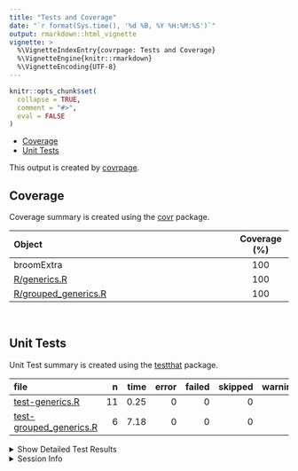 ```yaml
---
title: "Tests and Coverage"
date: "`r format(Sys.time(), '%d %B, %Y %H:%M:%S')`"
output: rmarkdown::html_vignette
vignette: >
  %\VignetteIndexEntry{covrpage: Tests and Coverage}
  %\VignetteEngine{knitr::rmarkdown}
  %\VignetteEncoding{UTF-8}
---
```

  
```r
knitr::opts_chunk$set(
  collapse = TRUE,
  comment = "#>",
  eval = FALSE
)
```

<!--- Placeholder for tests/README.md Do Not Edit--->
  - [Coverage](#coverage)
  - [Unit Tests](#unit-tests)

This output is created by
[covrpage](https://github.com/metrumresearchgroup/covrpage).

## Coverage

Coverage summary is created using the
[covr](https://github.com/r-lib/covr) package.

| Object                                           | Coverage (%) |
| :----------------------------------------------- | :----------: |
| broomExtra                                       |     100      |
| [R/generics.R](https://github.com/IndrajeetPatil/broomExtra/tree/master/R/generics.R)                  |     100      |
| [R/grouped\_generics.R](https://github.com/IndrajeetPatil/broomExtra/tree/master/R/grouped_generics.R) |     100      |

<br>

## Unit Tests

Unit Test summary is created using the
[testthat](https://github.com/r-lib/testthat) package.

| file                                                         |  n | time | error | failed | skipped | warning |
| :----------------------------------------------------------- | -: | ---: | ----: | -----: | ------: | ------: |
| [test-generics.R](https://github.com/IndrajeetPatil/broomExtra/tree/master/tests/testthat/test-generics.R)                  | 11 | 0.25 |     0 |      0 |       0 |       0 |
| [test-grouped\_generics.R](https://github.com/IndrajeetPatil/broomExtra/tree/master/tests/testthat/test-grouped_generics.R) |  6 | 7.18 |     0 |      0 |       0 |       0 |

<details closed>

<summary> Show Detailed Test Results </summary>

| file                                                             | context                 |           test            | status | n | time |
| :--------------------------------------------------------------- | :---------------------- | :-----------------------: | :----- | -: | ---: |
| [test-generics.R](https://github.com/IndrajeetPatil/broomExtra/tree/master/tests/testthat/test-generics.R#L13_L15)              | generics work           |      `tidy()` works       | PASS   | 5 | 0.09 |
| [test-generics.R](https://github.com/IndrajeetPatil/broomExtra/tree/master/tests/testthat/test-generics.R#L50_L52)              | generics work           |     `glance()` works      | PASS   | 3 | 0.08 |
| [test-generics.R](https://github.com/IndrajeetPatil/broomExtra/tree/master/tests/testthat/test-generics.R#L76_L78)              | generics work           |     `augment()` works     | PASS   | 3 | 0.08 |
| [test-grouped\_generics.R](https://github.com/IndrajeetPatil/broomExtra/tree/master/tests/testthat/test-grouped_generics.R#L20) | grouped\_generics works |  `grouped_tidy()` works   | PASS   | 2 | 2.51 |
| [test-grouped\_generics.R](https://github.com/IndrajeetPatil/broomExtra/tree/master/tests/testthat/test-grouped_generics.R#L50) | grouped\_generics works | `grouped_glance()` works  | PASS   | 2 | 2.07 |
| [test-grouped\_generics.R](https://github.com/IndrajeetPatil/broomExtra/tree/master/tests/testthat/test-grouped_generics.R#L79) | grouped\_generics works | `grouped_augment()` works | PASS   | 2 | 2.60 |

</details>

<details>

<summary> Session Info </summary>

| Field    | Value                            |
| :------- | :------------------------------- |
| Version  | R version 3.6.2 (2019-12-12)     |
| Platform | x86\_64-w64-mingw32/x64 (64-bit) |
| Running  | Windows 10 x64 (build 16299)     |
| Language | English\_United States           |
| Timezone | Europe/Berlin                    |

| Package  | Version |
| :------- | :------ |
| testthat | 2.3.1   |
| covr     | 3.4.0   |
| covrpage | 0.0.70  |

</details>

<!--- Final Status : pass --->
